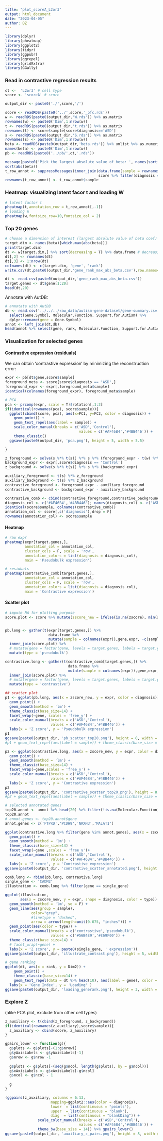 ```yaml
---
title: "plot_scoreA_L2or3"
output: html_document
date: "2023-04-05"
author: BZ
---
```


```r
library(dplyr)
library(pheatmap)
library(ggplot2)
library(tidyr)
library(ggpubr)
library(ggrepel)
library(gridExtra)
library(GGally)
```

### Read in contrastive regression results

```r
ct <-  'L2or3' # cell type
score <- 'scoreA' # score

output_dir <- paste0('./',score,'/')

score <- readRDS(paste0('../',score,'_pfc.rds'))
w <- readRDS(paste0(output_dir,'W.rds')) %>% as.matrix
rownames(w) <- paste0('Dim',1:nrow(w))
t <- readRDS(paste0(output_dir,'t.rds')) %>% as.matrix
rownames(t) <- score$sample[score$diagnosis=='ASD']
s <- readRDS(paste0(output_dir,'S.rds')) %>% as.matrix
rownames(s) <- paste0('Dim',1:nrow(w))
beta <- readRDS(paste0(output_dir,'beta.rds')) %>% unlist %>% as.numeric
names(beta) <- paste0('Dim',1:nrow(w))
pb <- readRDS(paste0('../pb/',ct,'.rds'))

message(paste0('Pick the largest absolute value of beta: ', names(sort(abs(beta)))[length(beta)]))
sort(abs(beta))
t_row_annot <- suppressMessages(inner_join(data.frame(sample = rownames(t)),
                                           score %>% filter(diagnosis == 'ASD') %>% select(-c(individual))))
rownames(t_row_annot) <- t_row_annot$sample
```

### Heatmap: visualizing latent facor t and loading W

```r
# latent factor t
pheatmap(t,annotation_row = t_row_annot[,-1])
# loading W
pheatmap(w,fontsize_row=10,fontsize_col = 2)
```

### Top 20 genes

```r
# choose a dimension of interest (largest absolute value of beta coef)
target.dim <- names(beta)[which.max(abs(beta))]
print(target.dim)
dt <- w[target.dim,] %>% sort(decreasing = T) %>% data.frame # decreasing
dt[,2] <- rownames(dt)
dt[,3] <- 1:nrow(dt)
colnames(dt) <- c(target.dim, 'gene', 'rank')
write.csv(dt,paste0(output_dir,'gene_rank_max_abs_beta.csv'),row.names=F)
```

```r
dt <- read.csv(paste0(output_dir,'gene_rank_max_abs_beta.csv'))
target.genes <- dt$gene[1:20]
head(dt,20)
```

Annotate with AutDB:

```r
# annotate with AutDB
db <- read.csv('../../../raw_data/autism-gene-dataset/gene-summary.csv') %>%
  select(Gene.Symbol, Molecular.Function, Support.for.Autism) %>%
  dplyr::rename(gene = Gene.Symbol)
annot <- left_join(dt,db)
head(annot %>% select(gene, rank, Molecular.Function, Support.for.Autism),20)
```

<!-- More refined search top10 genes: [https://docs.google.com/spreadsheets/d/1QGlFPwMUxXsmoiO-iwRVEdoRhw1yKqzCXILksrC4VpY/edit?usp=sharing](https://docs.google.com/spreadsheets/d/1QGlFPwMUxXsmoiO-iwRVEdoRhw1yKqzCXILksrC4VpY/edit?usp=sharing) -->

### Visualization for selected genes

#### Contrastive expression (residuals)

We can obtain 'contrastive expression' by minimizing the reconstruction error:

```r
expr <- pb[dt$gene,score$sample]
foreground_meta <- score[score$diagnosis == 'ASD',]
foreground_expr <- expr[,foreground_meta$sample]
identical(colnames(foreground_expr), foreground_meta$sample)

# PCA
pca <- prcomp(expr, scale = T)$rotation[,1:2]
if(identical(rownames(pca), score$sample)){
  ggplot(cbind(score, pca), aes(x=PC1, y=PC2, color = diagnosis)) +
    geom_point() +
    geom_text_repel(aes(label = sample)) +
    scale_color_manual(breaks = c('ASD','Control'),
                                  values = c('#AF46B4','#4BB446')) +
    theme_classic()
  ggsave(paste0(output_dir, 'pca.png'), height = 5, width = 5.5)

}

z_foreground <- solve(s %*% t(s)) %*% s %*% (foreground_expr - t(w) %*% t(t))
background_expr <- expr[,score$diagnosis == 'Control']
z_background <- solve(s %*% t(s)) %*% s %*% (background_expr)

auxiliary_foreground <- t(s) %*% z_foreground
auxiliary_background <- t(s) %*% z_background
contrastive_foreground <- foreground_expr - auxiliary_foreground
contrastive_background <- background_expr - auxiliary_background

contrastive_comb <- cbind(contrastive_foreground,contrastive_background)
diagnosis_col <- c('#AF46B4','#4BB446'); names(diagnosis_col) <- c('ASD','Control')
identical(score$sample, colnames(contrastive_comb))
annotation_col <- score[,c('diagnosis'),drop = F]
rownames(annotation_col) <- score$sample
```

#### Heatmap

```r
# raw expr
pheatmap(expr[target.genes,],
         annotation_col = annotation_col,
         cluster_cols = F, scale = 'row',
         annotation_colors = list(diagnosis = diagnosis_col),
         main = 'Pseudobulk expression')

# residuals
pheatmap(contrastive_comb[target.genes,],
         annotation_col = annotation_col,
         cluster_cols = F, scale = 'row',
         annotation_colors = list(diagnosis = diagnosis_col),
         main = 'Contrastive expression')
```

#### Scatter plot

```r
# impute NA for plotting purpose
score.plot <- score %>% mutate(zscore_new = ifelse(is.na(zscore), min(score$zscore,na.rm = T) -1, zscore))


pb.long <- gather(t(expr[target.genes,]) %>% 
                    data.frame %>% 
                    mutate(sample = colnames(expr)),gene,expr, -c(sample)) %>% 
  inner_join(score.plot) %>% 
  # mutate(gene = factor(gene, levels = target.genes, labels = target.genes)) %>% 
  mutate(type = 'pseudobulk') 

contrastive.long <- gather(t(contrastive_comb[target.genes,]) %>% 
                             data.frame %>% 
                             mutate(sample = colnames(expr)),gene,expr, -c(sample)) %>% 
  inner_join(score.plot) %>% 
  # mutate(gene = factor(gene, levels = target.genes, labels = target.genes)) %>% 
  mutate(type = 'contrastive')

## scatter plot
p1 <- ggplot(pb.long, aes(x = zscore_new, y = expr, color = diagnosis)) +
  geom_point() +
  geom_smooth(method = 'lm') +
  theme_classic(base_size=14) +
  facet_wrap(~gene, scales = 'free_y') +
  scale_color_manual(breaks = c('ASD','Control'),
                     values = c('#AF46B4','#4BB446')) +
  labs(x = 'Z score', y = 'Pseudobulk expression')
p1
ggsave(paste0(output_dir, 'pb_scatter_top20.png'), height = 8, width = 10)
#p1 + geom_text_repel(aes(label = sample)) + theme_classic(base_size = 11)

p2 <- ggplot(contrastive.long, aes(x = zscore_new, y = expr, color = diagnosis)) +
  geom_point() +
  geom_smooth(method = 'lm') +
  theme_classic(base_size=14) +
  facet_wrap(~gene,scales = 'free_y') +
  scale_color_manual(breaks = c('ASD','Control'),
                     values = c('#AF46B4','#4BB446')) +
  labs(x = 'Z score', y = 'Contrastive expression')
p2
ggsave(paste0(output_dir, 'contrastive_scatter_top20.png'), height = 8, width = 10)
#p2 + geom_text_repel(aes(label = sample)) + theme_classic(base_size = 8)
```

```r
# selected annotated genes
top20.annot <- annot %>% head(20) %>% filter(!is.na(Molecular.Function))
top20.annot
# annot.genes <- top20.annot$gene
annot.genes <- c('PTPRD','PCDH9','NRXN3','MALAT1')

ggplot(contrastive.long %>% filter(gene %in% annot.genes), aes(x = zscore_new, y = expr, color = diagnosis)) +
  geom_point() +
  geom_smooth(method = 'lm') +
  theme_classic(base_size=14) +
  facet_wrap(~gene ,scales = 'free_y')+
  scale_color_manual(breaks = c('ASD','Control'),
                     values = c('#AF46B4','#4BB446')) +
  labs(x = 'Z score', y = 'Contrastive expression')
ggsave(paste0(output_dir, 'contrastive_scatter_annotated.png'), height = 4, width = 5)
```

```r
comb.long <- rbind(pb.long, contrastive.long)
single_gene <- 'CADM2'
illustration <- comb.long %>% filter(gene == single_gene)

ggplot(illustration, 
       aes(x = zscore_new, y = expr, shape = diagnosis, color = type)) +
  geom_smooth(method = 'lm', se = F) +
  geom_line(aes(group = sample),
            color="grey",
            #linetype = 'dashed',
            arrow = arrow(length=unit(0.075, "inches"))) +
  geom_point(aes(color = type)) +
  scale_color_manual(breaks = c('contrastive','pseudobulk'),
                     values = c('#56B4E9','#E69F00')) +
  theme_classic(base_size=14) +
  # facet_wrap(~gene) +
  labs(x = 'Z score', y = paste0(single_gene, ' expression'))
ggsave(paste0(output_dir, 'illustrate_contrast.png'), height = 5, width = 6)
```

```r
# gene ranking
ggplot(dt, aes(x = rank, y = Dim2)) +
    geom_point() +
    theme_classic(base_size=14) +
    geom_text_repel(data = dt %>% head(10), aes(label = gene), color = 'blue', max.overlaps=Inf) +
  labs(x = 'Gene Index', y = 'Loading' )
ggsave(paste0(output_dir, 'loading_generank.png'), height = 3, width = 6)
```

### Explore Z

(alike PCA plot, exclude from other cell types)
```r
z_auxiliary <- t(cbind(z_foreground, z_background))
if(identical(rownames(z_auxiliary),score$sample)){
  z_auxiliary <- cbind(score, z_auxiliary)
}

gpairs_lower <- function(g){
  g$plots <- g$plots[-(1:g$nrow)]
  g$yAxisLabels <- g$yAxisLabels[-1]
  g$nrow <- g$nrow -1
  
  g$plots <- g$plots[-(seq(g$ncol, length(g$plots), by = g$ncol))]
  g$xAxisLabels <- g$xAxisLabels[-g$ncol]
  g$ncol <- g$ncol - 1
  
  g
}

(ggpairs(z_auxiliary, columns = 6:13,
                     mapping=ggplot2::aes(color = diagnosis),
                     lower  = list(continuous = "points"),
                     upper  = list(continuous = "blank"),
                     diag  = list(continuous = "blankDiag")) +
               scale_color_manual(breaks = c('ASD','Control'),
                                  values = c('#AF46B4','#4BB446')) + 
               theme_bw(base_size = 14)) %>% gpairs_lower()
ggsave(paste0(output_dir, 'auxiliary_z_pairs.png'), height = 8, width = 11)

```